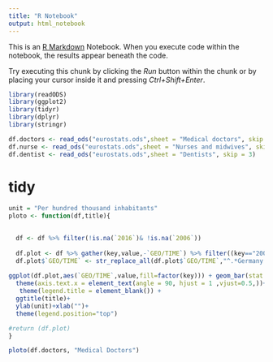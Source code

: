 ```yaml
---
title: "R Notebook"
output: html_notebook
---
```


This is an [R Markdown](http://rmarkdown.rstudio.com) Notebook. When you execute code within the notebook, the results appear beneath the code. 

Try executing this chunk by clicking the *Run* button within the chunk or by placing your cursor inside it and pressing *Ctrl+Shift+Enter*. 

```r
library(readODS)
library(ggplot2)
library(tidyr)
library(dplyr)
library(stringr)

df.doctors <- read_ods("eurostats.ods",sheet = "Medical doctors", skip = 3)
df.nurse <- read_ods("eurostats.ods",sheet = "Nurses and midwives", skip = 3)
df.dentist <- read_ods("eurostats.ods",sheet = "Dentists", skip = 3)
```

# tidy

```r


unit = "Per hundred thousand inhabitants"
ploto <- function(df,title){
  

  df <- df %>% filter(!is.na(`2016`)& !is.na(`2006`))
  
  df.plot <- df %>% gather(key,value,-`GEO/TIME`) %>% filter((key=="2006")|(key=="2016"))
  df.plot$`GEO/TIME` <- str_replace_all(df.plot$`GEO/TIME`,"^.*Germany.*$","Germany")
    
ggplot(df.plot,aes(`GEO/TIME`,value,fill=factor(key))) + geom_bar(stat = 'identity',position = 'dodge')+
  theme(axis.text.x = element_text(angle = 90, hjust = 1 ,vjust=0.5,))+
   theme(legend.title = element_blank()) +
  ggtitle(title)+
  ylab(unit)+xlab("")+
  theme(legend.position="top")

#return (df.plot)
}

```

```r
ploto(df.doctors, "Medical Doctors")
```

